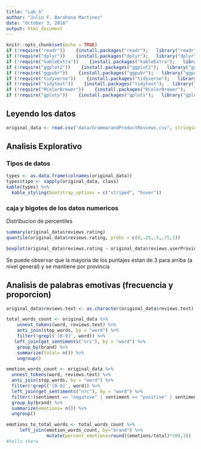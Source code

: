 ```yaml
---
title: "Lab_5"
author: "Julio F. Barahona Martinez"
date: "October 3, 2018"
output: html_document
---
```


```r
knitr::opts_chunk$set(echo = TRUE)
if (!require("readr"))    {install.packages("readr");   library("readr")}
if (!require("dplyr"))    {install.packages("dplyr");   library("dplyr")}
if (!require("kableExtra"))    {install.packages("kableExtra");   library("kableExtra")}
if (!require("ggplot2"))    {install.packages("ggplot2");   library("ggplot2")}
if (!require("ggpubr"))    {install.packages("ggpubr");   library("ggpubr")}
if (!require("tidyverse"))    {install.packages("tidyverse");   library("tidyverse")}
if (!require("tidytext"))    {install.packages("tidytext");   library("tidytext")}
if (!require("RColorBrewer"))    {install.packages("RColorBrewer");   library("RColorBrewer")}
if (!require("gplots"))    {install.packages("gplots");   library("gplots")}
```

## Leyendo los datos
```r
original_data <- read.csv("data/GrammarandProductReviews.csv", stringsAsFactors = TRUE)
```

## Analisis Explorativo

### Tipos de datos
```r
types <- as.data.frame(colnames(original_data))
types$tipo <- sapply(original_data, class)
kable(types) %>%
  kable_styling(bootstrap_options = c("striped", "hover"))
```

### caja y bigotes de los datos numericos

Distribucion de percentiles
```r
summary(original_data$reviews.rating)
quantile(original_data$reviews.rating, probs = c(0,.25,.5,.75,1))
```
  
```r
boxplot(original_data$reviews.rating ~ original_data$reviews.userProvince, main = 'Distribusion calificiones', ylab = 'Puntaje', las = 1)
```

Se puede observar que la mayoria de los puntajes estan de 3 para arriba (a nivel general) y se mantiene por provincia


## Analisis de palabras emotivas (frecuencia y proporcion)
```r
original_data$reviews.text <- as.character(original_data$reviews.text)

total_words_count <- original_data %>%
    unnest_tokens(word, reviews.text) %>%  
    anti_join(stop_words, by = "word") %>%                  
    filter(!grepl('[0-9]', word)) %>%
   left_join(get_sentiments("nrc"), by = "word") %>%                        
    group_by(brand) %>%
    summarize(total= n()) %>%
    ungroup()

emotion_words_count <- original_data %>% 
  unnest_tokens(word, reviews.text) %>%                           
  anti_join(stop_words, by = "word") %>%                  
  filter(!grepl('[0-9]', word)) %>%
  left_join(get_sentiments("nrc"), by = "word") %>%
  filter(!(sentiment == "negative" | sentiment == "positive" | sentiment == "NA")) %>%
  group_by(brand) %>%
  summarize(emotions= n()) %>%
  ungroup()

emotions_to_total_words <- total_words_count %>%
     left_join(emotion_words_count, by="brand") %>%
               mutate(percent_emotions=round((emotions/total)*100,1))
#hello there
```


